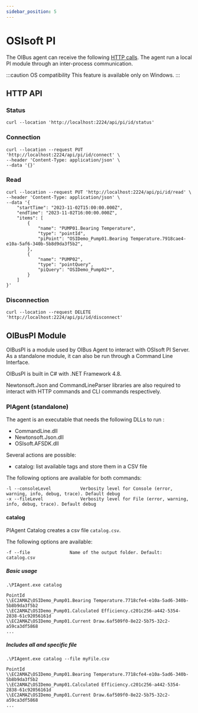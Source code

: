 ```yaml
---
sidebar_position: 5
---
```


# OSIsoft PI
The OIBus agent can receive the following [HTTP calls](#http-api). The agent run a local PI module through an inter-process
communication.

:::caution OS compatibility
This feature is available only on Windows.
:::

## HTTP API
### Status
```
curl --location 'http://localhost:2224/api/pi/id/status'
```

### Connection
```
curl --location --request PUT 'http://localhost:2224/api/pi/id/connect' \
--header 'Content-Type: application/json' \
--data '{}'
```

### Read
```
curl --location --request PUT 'http://localhost:2224/api/pi/id/read' \
--header 'Content-Type: application/json' \
--data '{
    "startTime": "2023-11-02T15:00:00.000Z",
    "endTime": "2023-11-02T16:00:00.000Z",
    "items": [
        {
            "name": "PUMP01.Bearing Temperature",
            "type": "pointId",
            "piPoint": "OSIDemo_Pump01.Bearing Temperature.7918cae4-e10a-5af6-340b-5b8d9da3f5b2",
        },
        {
            "name": "PUMP02",
            "type": "pointQuery",
            "piQuery": "OSIDemo_Pump02*",
        }
    ]
}'
```

### Disconnection
```
curl --location --request DELETE 'http://localhost:2224/api/pi/id/disconnect'
```

## OIBusPI Module

OIBusPI is a module used by OIBus Agent to interact with OSIsoft PI Server. As a standalone module, it can also be
run through a Command Line Interface.

OIBusPI is built in C# with .NET Framework 4.8.

Newtonsoft.Json and CommandLineParser libraries are also required to interact with HTTP commands and CLI commands
respectively.

### PIAgent (standalone)
The agent is an executable that needs the following DLLs to run :

- CommandLine.dll
- Newtonsoft.Json.dll
- OSIsoft.AFSDK.dll

Several actions are possible:
- catalog: list available tags and store them in a CSV file

The following options are available for both commands:

````
-l --consoleLevel           Verbosity level for Console (error, warning, info, debug, trace). Default debug
-x --fileLevel              Verbosity level for File (error, warning, info, debug, trace). Default debug
````


#### catalog
PIAgent Catalog creates a csv file `catalog.csv`.

The following options are available:
````
-f --file               Name of the output folder. Default: catalog.csv
````

##### Basic usage
`.\PIAgent.exe catalog`

```
PointId
\\EC2AMAZ\OSIDemo_Pump01.Bearing Temperature.7718cfe4-e10a-5ad6-340b-5b8b9da3f5b2
\\EC2AMAZ\OSIDemo_Pump01.Calculated Efficiency.c201c256-a442-5354-2838-61c92056161d
\\EC2AMAZ\OSIDemo_Pump01.Current Draw.6af509f0-8e22-5b75-32c2-a59ca3df5868
...
```

##### Includes all and specific file
`.\PIAgent.exe catalog --file myFile.csv`

```
PointId
\\EC2AMAZ\OSIDemo_Pump01.Bearing Temperature.7718cfe4-e10a-5ad6-340b-5b8b9da3f5b2
\\EC2AMAZ\OSIDemo_Pump01.Calculated Efficiency.c201c256-a442-5354-2838-61c92056161d
\\EC2AMAZ\OSIDemo_Pump01.Current Draw.6af509f0-8e22-5b75-32c2-a59ca3df5868
...
```
